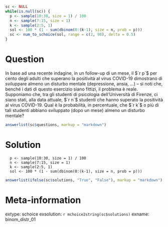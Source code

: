```r
sc <- NULL
while(is.null(sc)) {
  p <- sample(10:30, size = 1) / 100
  n <- sample(7:15, size = 1)
  k <- sample(2:5, 1)
  sol <- 100 * (1 - sum(dbinom(0:(k-1), size = n, prob = p)))
  sc <- num_to_schoice(sol, range = c(2, 98), delta = 0.5)
}
```

Question
========
In base ad una recente indagine, in un follow-up di un mese, il $`r p`$ per cento degli adulti che superano la positività al virus COVID-19 dimostrano di sviluppare almeno un disturbo mentale (depressione, ansia, ...) -- si noti che, benché i dati di questo esercizio siano fittizi, il problema è reale. Supponiamo che, tra gli studenti di psicologia dell'Università di Firenze, ci siano stati, alla data attuale, $`r n`$ studenti che hanno superato la positività al virus COVID-19. Qual è la probabilità, in percentuale, che $`r k`$ o più di tali studenti abbiano sviluppato (dopo un mese) almeno un disturbo mentale?

```r
answerlist(sc$questions, markup = "markdown")
```

Solution
========

```
  p <- sample(10:30, size = 1) / 100
  n <- sample(7:15, size = 1)
  k <- sample(2:5, 1)
  sol <- 100 * (1 - sum(dbinom(0:(k-1), size = n, prob = p)))
```

```r
answerlist(ifelse(sc$solutions, "True", "False"), markup = "markdown")
```

Meta-information
================
extype: schoice
exsolution: `r mchoice2string(sc$solutions)`
exname: binom_distr_01
